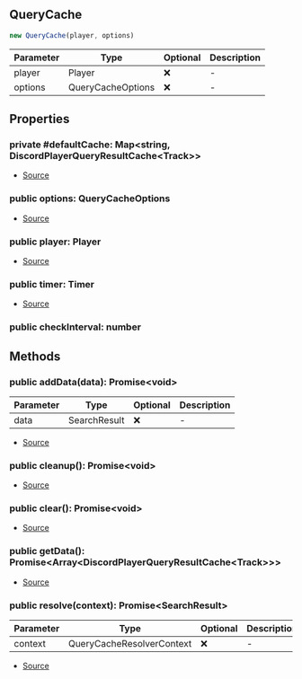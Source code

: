 ## QueryCache

```typescript
new QueryCache(player, options)
```
| Parameter | Type | Optional | Description |
| ----------- | ----------- | ----------- | ----------- |
| player | Player | ❌ | - |
| options | QueryCacheOptions | ❌ | - |

## Properties
### private  #defaultCache: Map\<string, DiscordPlayerQueryResultCache\<Track>>
- [Source](https://github.com/Androz2091/discord-player/blob/caddfb3/packages/discord-player/src/utils/QueryCache.ts#L15)
### public  options: QueryCacheOptions
- [Source](https://github.com/Androz2091/discord-player/blob/caddfb3/packages/discord-player/src/utils/QueryCache.ts#L19)
### public  player: Player
- [Source](https://github.com/Androz2091/discord-player/blob/caddfb3/packages/discord-player/src/utils/QueryCache.ts#L18)
### public  timer: Timer
- [Source](https://github.com/Androz2091/discord-player/blob/caddfb3/packages/discord-player/src/utils/QueryCache.ts#L16)
### public  checkInterval: number

## Methods
### public  addData(data): Promise\<void>
| Parameter | Type | Optional | Description |
| ----------- | ----------- | ----------- | ----------- |
| data | SearchResult | ❌ | - |


- [Source](https://github.com/Androz2091/discord-player/blob/caddfb3/packages/discord-player/src/utils/QueryCache.ts#L46)
### public  cleanup(): Promise\<void>
- [Source](https://github.com/Androz2091/discord-player/blob/caddfb3/packages/discord-player/src/utils/QueryCache.ts#L30)
### public  clear(): Promise\<void>
- [Source](https://github.com/Androz2091/discord-player/blob/caddfb3/packages/discord-player/src/utils/QueryCache.ts#L38)
### public  getData(): Promise\<Array\<DiscordPlayerQueryResultCache\<Track>>>
- [Source](https://github.com/Androz2091/discord-player/blob/caddfb3/packages/discord-player/src/utils/QueryCache.ts#L42)
### public  resolve(context): Promise\<SearchResult>
| Parameter | Type | Optional | Description |
| ----------- | ----------- | ----------- | ----------- |
| context | QueryCacheResolverContext | ❌ | - |


- [Source](https://github.com/Androz2091/discord-player/blob/caddfb3/packages/discord-player/src/utils/QueryCache.ts#L53)